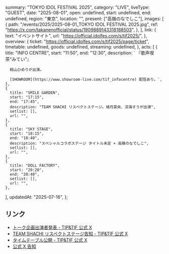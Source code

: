   summary: "TOKYO IDOL FESTIVAL 2025",
  category: "LIVE",
  liveType: "GUEST",
  date: "2025-08-01",
  open: undefined,
  start: undefined,
  end: undefined,
  region: "東京",
  location: "",
  present: ["高嶺のなでしこ"],
  images: [
    {
      path: "/events/2025/2025-08-01_TOKYO IDOL FESTIVAL 2025.jpg",
      ref: "https://x.com/takanenofficial/status/1909889143318188503",
    },
  ],
  link: {
    text: "イベントサイト",
    url: "https://official.idolfes.com/s/tif2025/",
  },
  overview: {
    ticket: "https://official.idolfes.com/s/tif2025/page/ticket",
    timetable: undefined,
    goods: undefined,
    streaming: undefined,
  },
  acts: [
    {
      title: "INFO CENTRE",
      start: "11:50",
      end: "12:30",
      description: `
      『歌声喫茶“みてい”』
      
      籾山ひめりが出演。
      
      [SHOWROOM](https://www.showroom-live.com/tif_infocentre) 配信あり。`,
    },
    {
      title: "SMILE GARDEN",
      start: "17:15",
      end: "17:45",
      description: "TEAM SHACHI リスペクトステージ。城月菜央、涼海すうが出演",
      setlist: [],
      url: "",
    },
    {
      title: "SKY STAGE",
      start: "18:15",
      end: "18:40",
      description: "スペシャルコラボステージ タイトル未定 × 高嶺のなでしこ",
      setlist: [],
      url: "",
    },
    {
      title: "DOLL FACTORY",
      start: "20:20",
      end: "20:40",
      setlist: [],
      url: "",
    },
  ],
  updatedAt: "2025-07-16",
};

## リンク

- [トーク企画出演者発表 - TIP&TIF 公式 X](https://x.com/TIP_TIF_staff/status/1948655073476952571)
- [TEAM SHACHI リスペクトステージ告知 - TIP&TIF 公式 X](https://x.com/TIP_TIF_staff/status/1945408071397781955)
- [タイムテーブル公開 - TIP&TIF 公式 X](https://x.com/TIP_TIF_staff/status/1943218640452817261)
- [公式 X 告知](https://x.com/takanenofficial/status/1909889143318188503)

